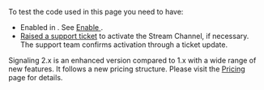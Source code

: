 
To test the code used in this page you need to have:

<PlatformPrerequisites />

- Enabled <Vg k="SIG" /> in <Vg k="CONSOLE" />. See [Enable <Vg k="SIG" />](../get-started/beginners-guide#enable-signaling).
- [Raised a support ticket](https://agora-ticket.agora.io/) to activate the Stream Channel, if necessary. The <Vg k="COMPANY" /> support team confirms activation through a ticket update.

<Admonition type="info" title="Note">Signaling 2.x is an enhanced version compared to 1.x with a wide range of new features. It follows a new pricing structure. Please visit the [Pricing](../overview/pricing) page for details. </Admonition>